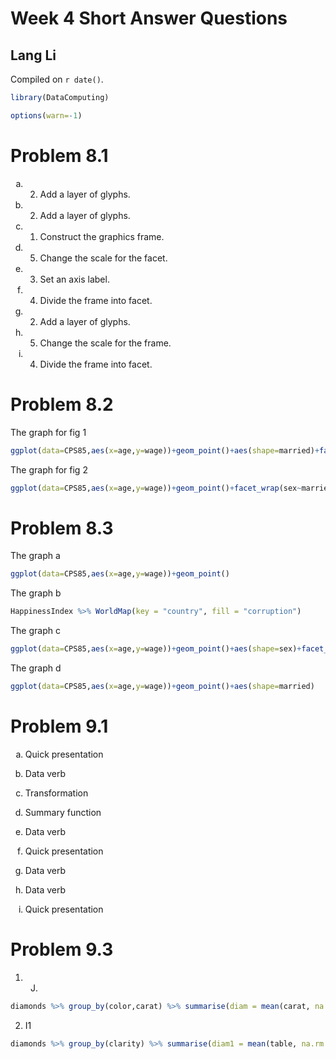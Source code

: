 # Week 4 Short Answer Questions

## Lang Li

<!-- leave this material as is -->
Compiled on `r date()`.

```r
library(DataComputing)
```
<!-- put your content after this line -->

```r
options(warn=-1)
```

# Problem 8.1

(a) 2. Add a layer of glyphs.

(b) 2. Add a layer of glyphs.

(c) 1. Construct the graphics frame.

(d) 5. Change the scale for the facet.

(e) 3. Set an axis label.

(f) 4. Divide the frame into facet.

(g) 2. Add a layer of glyphs.

(h) 5. Change the scale for the frame.

(i) 4. Divide the frame into facet.

# Problem 8.2

The graph for fig 1
```r
ggplot(data=CPS85,aes(x=age,y=wage))+geom_point()+aes(shape=married)+facet_wrap(~sector,ncol=4) 

```

The graph for fig 2
```r
ggplot(data=CPS85,aes(x=age,y=wage))+geom_point()+facet_wrap(sex~married) 
```

# Problem 8.3

The graph a
```r
ggplot(data=CPS85,aes(x=age,y=wage))+geom_point()
```

The graph b

```r
HappinessIndex %>% WorldMap(key = "country", fill = "corruption")
```


The graph c
```r
ggplot(data=CPS85,aes(x=age,y=wage))+geom_point()+aes(shape=sex)+facet_grid(married~ . ) 
```

The graph d
```r
ggplot(data=CPS85,aes(x=age,y=wage))+geom_point()+aes(shape=married)
```

# Problem 9.1

(a) Quick presentation

(b) Data verb

(c) Transformation

(d) Summary function

(e) Data verb

(f) Quick presentation

(g) Data verb

(h) Data verb

(i) Quick presentation

# Problem 9.3

1.  J.
```r
diamonds %>% group_by(color,carat) %>% summarise(diam = mean(carat, na.rm = "True"))%>% arrange(desc(diam))%>% head(1)
```

2. I1
```r
diamonds %>% group_by(clarity) %>% summarise(diam1 = mean(table, na.rm = TRUE)) %>% arrange(desc(diam1)) %>% head(1)
```


